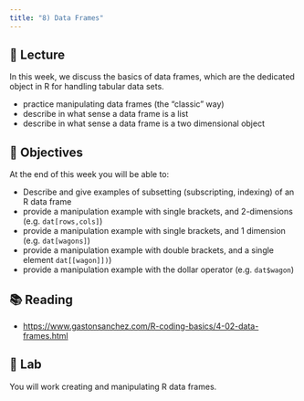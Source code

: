 ```yaml
---
title: "8) Data Frames"
---
```



## 📖 Lecture

In this week, we discuss the basics of data frames, which are the dedicated object in R for handling tabular data sets.

- practice manipulating data frames (the "classic" way)
- describe in what sense a data frame is a list
- describe in what sense a data frame is a two dimensional object



## 🎯 Objectives

At the end of this week you will be able to:

- Describe and give examples of subsetting (subscripting, indexing) of an R data frame
- provide a manipulation example with single brackets, and 2-dimensions (e.g. `dat[rows,cols]`)
- provide a manipulation example with single brackets, and 1 dimension (e.g. `dat[wagons]`)
- provide a manipulation example with double brackets, and a single element `dat[[wagon]])`)
- provide a manipulation example with the dollar operator (e.g. `dat$wagon`)
  


## 📚 Reading

- <a href="https://www.gastonsanchez.com/R-coding-basics/4-02-data-frames.html" target="_blank">https://www.gastonsanchez.com/R-coding-basics/4-02-data-frames.html</a>



## 🔬 Lab

You will work creating and manipulating R data frames.



